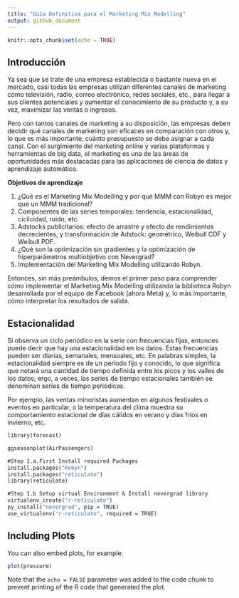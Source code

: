 ```yaml
---
title: "Guía Definitiva para el Marketing Mix Modelling"
output: github_document
---
```


```r
knitr::opts_chunk$set(echo = TRUE)
```

## Introducción

Ya sea que se trate de una empresa establecida o bastante nueva en el mercado, casi todas las empresas utilizan diferentes canales de marketing como televisión, radio, correo electrónico, redes sociales, etc., para llegar a sus clientes potenciales y aumentar el conocimiento de su producto y, a su vez, maximizar las ventas o ingresos.

Pero con tantos canales de marketing a su disposición, las empresas deben decidir qué canales de marketing son eficaces en comparación con otros y, lo que es más importante, cuánto presupuesto se debe asignar a cada canal. Con el surgimiento del marketing online y varias plataformas y herramientas de big data, el marketing es una de las áreas de oportunidades más destacadas para las aplicaciones de ciencia de datos y aprendizaje automático.

<strong>Objetivos de aprendizaje</strong></p>

<ol>
  <li>¿Qué es el Marketing Mix Modelling y por qué MMM con Robyn es mejor que un MMM tradicional?</li>
  <li>Componentes de las series temporales: tendencia, estacionalidad, ciclicidad, ruido, etc.</li>
  <li>Adstocks publicitarios: efecto de arrastre y efecto de rendimientos decrecientes, y transformación de Adstock: geométrico, Weibull CDF y Weibull PDF.</li>
  <li>¿Qué son la optimización sin gradientes y la optimización de hiperparámetros multiobjetivo con Nevergrad?</li>
  <li>Implementación del Marketing Mix Modelling utilizando Robyn.</li>
</ol>


Entonces, sin más preámbulos, demos el primer paso para comprender cómo implementar el Marketing Mix Modelling utilizando la biblioteca Robyn desarrollada por el equipo de Facebook (ahora Meta) y, lo más importante, cómo interpretar los resultados de salida.

## Estacionalidad
Si observa un ciclo periódico en la serie con frecuencias fijas, entonces puede decir que hay una estacionalidad en los datos. Estas frecuencias pueden ser diarias, semanales, mensuales, etc. En palabras simples, la estacionalidad siempre es de un período fijo y conocido, lo que significa que notará una cantidad de tiempo definida entre los picos y los valles de los datos; ergo, a veces, las series de tiempo estacionales también se denominan series de tiempo periódicas.

Por ejemplo, las ventas minoristas aumentan en algunos festivales o eventos en particular, o la temperatura del clima muestra su comportamiento estacional de días cálidos en verano y días fríos en invierno, etc.

```1
library(forecast)
```

```2
ggseasonplot(AirPassengers)
```

```2
#Step 1.a.First Install required Packages
install.packages("Robyn")
install.packages("reticulate")
library(reticulate)

#Step 1.b Setup virtual Environment & Install nevergrad library
virtualenv_create("r-reticulate")
py_install("nevergrad", pip = TRUE)
use_virtualenv("r-reticulate", required = TRUE)
```


## Including Plots

You can also embed plots, for example:

```r
plot(pressure)
```

Note that the `echo = FALSE` parameter was added to the code chunk to prevent printing of the R code that generated the plot.
